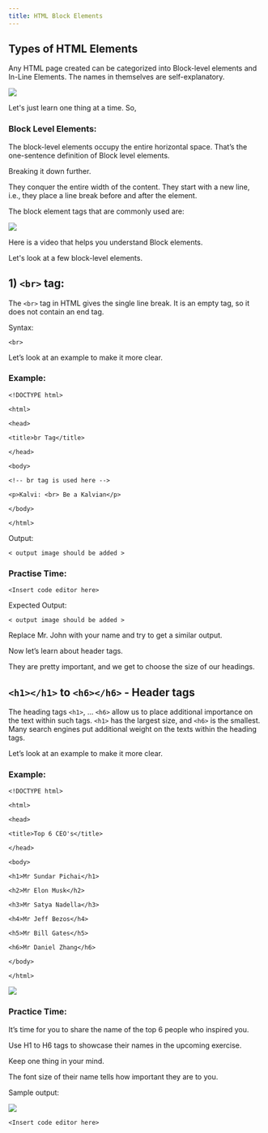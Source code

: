 ```yaml
---
title: HTML Block Elements
---
```



## Types of HTML Elements

Any HTML page created can be categorized into Block-level elements and In-Line Elements. The names in themselves are self-explanatory.

  

![](https://s3.ap-south-1.amazonaws.com/kalvi-education.github.io/front-end-web-development/HTML+element+types.png)

Let's just learn one thing at a time. So,

### Block Level Elements:

The block-level elements occupy the entire horizontal space. That’s the one-sentence definition of Block level elements.

Breaking it down further.

They conquer the entire width of the content. They start with a new line, i.e., they place a line break before and after the element.

The block element tags that are commonly used are:

  

![](https://s3.ap-south-1.amazonaws.com/kalvi-education.github.io/front-end-web-development/HTML+elements+%26+description.png)

  

Here is a video that helps you understand Block elements.

<Youtube videoId="FuH3Y35uHWE" />

  

Let's look at a few block-level elements.

## 1) `<br>` tag:

The `<br>` tag in HTML gives the single line break. It is an empty tag, so it does not contain an end tag.

  

Syntax:

`<br>`

  

Let’s look at an example to make it more clear.

### Example:

`<!DOCTYPE html>`

`<html>`

`<head>`

`<title>br Tag</title>`

`</head>`

`<body>`

`<!-- br tag is used here -->`

`<p>Kalvi: <br> Be a Kalvian</p>`

`</body>`

`</html> `

  

Output:

`< output image should be added >`

### Practise Time:

`<Insert code editor here>`

Expected Output:

`< output image should be added >`

Replace Mr. John with your name and try to get a similar output.

Now let’s learn about header tags.

They are pretty important, and we get to choose the size of our headings.

## `<h1></h1>` to `<h6></h6>` - Header tags

The heading tags `<h1>`, ... `<h6>` allow us to place additional importance on the text within such tags. `<h1>` has the largest size, and `<h6>` is the smallest. Many search engines put additional weight on the texts within the heading tags.

Let’s look at an example to make it more clear.

### Example:

`<!DOCTYPE html>`

`<html>`

`<head>`

`<title>Top 6 CEO's</title>`

`</head>`

`<body>`

`<h1>Mr Sundar Pichai</h1>`

`<h2>Mr Elon Musk</h2>`

`<h3>Mr Satya Nadella</h3>`

`<h4>Mr Jeff Bezos</h4>`

`<h5>Mr Bill Gates</h5>`

`<h6>Mr Daniel Zhang</h6>`

`</body>`

`</html> `

![](https://s3.ap-south-1.amazonaws.com/kalvi-education.github.io/front-end-web-development/list+of+CEOs.png)

### Practice Time:

It’s time for you to share the name of the top 6 people who inspired you.

Use H1 to H6 tags to showcase their names in the upcoming exercise.

Keep one thing in your mind.

The font size of their name tells how important they are to you.

Sample output:

![](https://s3.ap-south-1.amazonaws.com/kalvi-education.github.io/front-end-web-development/sample+headings.png)

`<Insert code editor here>`